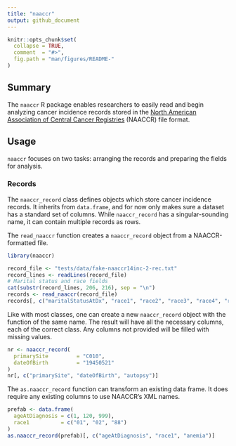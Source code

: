 ```yaml
---
title: "naaccr"
output: github_document
---
```


```r
knitr::opts_chunk$set(
  collapse = TRUE,
  comment  = "#>",
  fig.path = "man/figures/README-"
)
```

## Summary

The `naaccr` R package enables researchers to easily read and begin analyzing
cancer incidence records stored in the
[North American Association of Central Cancer Registries](https://www.naaccr.org/)
(NAACCR) file format.

## Usage

`naaccr` focuses on two tasks: arranging the records and preparing the fields
for analysis.

### Records

The `naaccr_record` class defines objects which store cancer incidence records.
It inherits from `data.frame`, and for now only makes sure a dataset has a
standard set of columns. While `naaccr_record` has a singular-sounding name, it
can contain multiple records as rows.

The `read_naaccr` function creates a `naaccr_record` object from a
NAACCR-formatted file.

```r
library(naaccr)

record_file <- "tests/data/fake-naaccr14inc-2-rec.txt"
record_lines <- readLines(record_file)
# Marital status and race fields
cat(substr(record_lines, 206, 216), sep = "\n")
records <- read_naaccr(record_file)
records[, c("maritalStatusAtDx", "race1", "race2", "race3", "race4", "race5")]
```

Like with most classes, one can create a new `naaccr_record` object with the
function of the same name. The result will have all the necessary columns, each
of the correct class. Any columns not provided will be filled with missing
values.

```r
nr <- naaccr_record(
  primarySite         = "C010",
  dateOfBirth         = "19450521"
)
nr[, c("primarySite", "dateOfBirth", "autopsy")]
```

The `as.naaccr_record` function can transform an existing data frame. It does
require any existing columns to use NAACCR's XML names.

```r
prefab <- data.frame(
  ageAtDiagnosis = c(1, 120, 999),
  race1          = c("01", "02", "88")
)
as.naaccr_record(prefab)[, c("ageAtDiagnosis", "race1", "anemia")]
```
